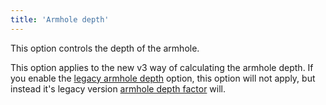 ```yaml
---
title: 'Armhole depth'
---
```


This option controls the depth of the armhole.

This option applies to the new v3 way of calculating the armhole depth.
If you enable the [legacy armhole depth](/docs/designs/carlita/options/legacyarmholedepth) option, this option will not apply, but instead it's legacy version [armhole depth factor](/docs/designs/carlita/options/armholedepthfactor) will.
